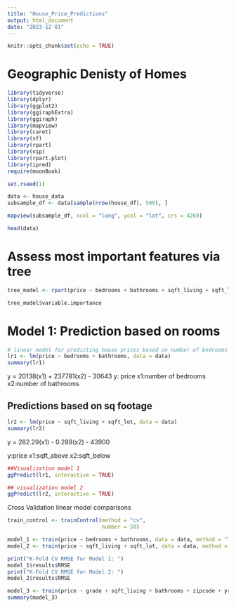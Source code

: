 ```yaml
---
title: "House_Price_Predictions"
output: html_document
date: "2023-12-01"
---
```


```r
knitr::opts_chunk$set(echo = TRUE)
```


# Geographic Denisty of Homes

```r
library(tidyverse)
library(dplyr)
library(ggplot2)
library(ggiraphExtra)
library(ggiraph)
library(mapview)
library(caret)
library(sf)
library(rpart)
library(vip)
library(rpart.plot)
library(ipred)
require(moonBook)

set.rseed(1)

data <- house_data
subsample_df <- data[sample(nrow(house_df), 500), ]

mapview(subsample_df, xcol = "long", ycol = "lat", crs = 4269)
```


```r
head(data)
```



# Assess most important features via tree
```r


tree_model <- rpart(price ~ bedrooms + bathrooms + sqft_living + sqft_lot + floors + yr_built + zipcode + grade + condition + sqft_above + sqft_basement, data= data, control = list(cp = 0.001))

tree_model$variable.importance

```

# Model 1: Prediction based on rooms

```r
# linear model for predicting house prices based on number of bedrooms and bathrooms
lr1 <- lm(price ~ bedrooms + bathrooms, data = data)
summary(lr1)

```
y = 20138(x1) + 237781(x2) - 30643
y: price
x1:number of bedrooms
x2:number of bathrooms


## Predictions based on sq footage

```r
lr2 <- lm(price ~ sqft_living + sqft_lot, data = data)
summary(lr2)
```
y = 282.29(x1) - 0.289(x2) - 43900

y:price
x1:sqft_above
x2:sqft_below


```r
##Visualization model 1
ggPredict(lr1, interactive = TRUE)
```


```r
## visualization model 2
ggPredict(lr2, interactive = TRUE)
```


Cross Validation linear model comparisons
```r
train_control <- trainControl(method = "cv",
                              number = 50)

model_1 <- train(price ~ bedrooms + bathrooms, data = data, method = "lm", trControl = train_control)
model_2 <- train(price ~ sqft_living + sqft_lot, data = data, method = "lm", trControl = train_control)

print("K-Fold CV RMSE for Model 1: ")
model_1$results$RMSE
print("K-Fold CV RMSE for Model 2: ")
model_2$results$RMSE
```
```r
model_3 <- train(price ~ grade + sqft_living + bathrooms + zipcode + yr_built, data = data, method = "lm", trControl = train_control)
summary(model_3)
```

